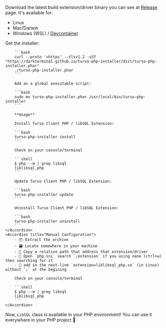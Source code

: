 Download the latest build extension/driver binary you can see at [Release](https://github.com/tursodatabase/turso-client-php/releases) page. It's available for:

- Linux
- Mac/Darwin
- Windows (WSL) / [Devcontainer](https://github.com/darkterminal/turso-docker-php)

<AccordionGroup>
    <Accordion title="Turso PHP Installer (Linux/macOS only)">
        Get the installer:

        ```bash
        curl --proto '=https' --tlsv1.2 -sSf "https://darkterminal.github.io/turso-php-installer/dist/turso-php-installer.phar"
        ./turso-php-installer.phar
        ```

        Add as a global executable script:

        ```bash
        sudo mv turso-php-installer.phar /usr/local/bin/turso-php-installer
        ```

        **Usage**

        Install Turso Client PHP / libSQL Extension:

        ```bash
        turso-php-installer install
        ```

        Check on your console/terminal

        ```shell
        $ php --m | grep libsql
        liblibsql_php
        ```

        Update Turso Client PHP / libSQL Extension:

        ```bash
        turso-php-installer update
        ```

        Uninstall Turso Client PHP / libSQL Extension:

        ```bash
        turso-php-installer uninstall
        ```
    </Accordion>
    <Accordion title="Manual Configuration">
        - 📦 Extract the archive
        - 🗃 Locate somewhere in your machine
        - 💽 Copy a relative path that address that extension/driver
        - 📂 Open `php.ini` search `;extension` if you using nano (ctrl+w) then searching for it
        - 📝 add in the next-line `extension=liblibsql_php.so` (in Linux) without `;` at the begining

        Check on your console/terminal

        ```shell
        $ php --m | grep libsql
        liblibsql_php
        ```
    </Accordion>

</AccordionGroup>

Now, `LibSQL` class is available in your PHP environment! You can use it everywhare in your PHP project 🎉
